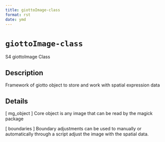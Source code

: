 ```yaml
--- 
title: giottoImage-class 
format: rst 
date: ymd 
--- 
```

# `giottoImage-class`

S4 giottoImage Class


## Description

Framework of giotto object to store and work with spatial expression data


## Details

[ mg_object ] Core object is any image that can be read by the magick package
 
 [ boundaries ] Boundary adjustments can be used to manually or
 automatically through a script adjust the image with the spatial data.


